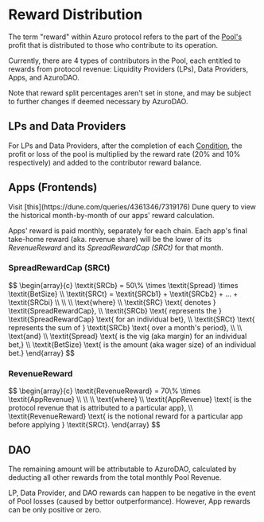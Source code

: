 
# Reward Distribution

The term "reward" within Azuro protocol refers to the part of the [Pool's](https://gem.azuro.org/knowledge-hub/how-azuro-works/components/pools) profit that is distributed to those who contribute to its operation.

Currently, there are 4 types of contributors in the Pool, each entitled to rewards from protocol revenue: Liquidity Providers (LPs), Data Providers, Apps, and AzuroDAO.

Note that reward split percentages aren't set in stone, and may be subject to further changes if deemed necessary by AzuroDAO.

## LPs and Data Providers

For LPs and Data Providers, after the completion of each [Condition](/knowledge-hub/how-azuro-works/components/conditions), the profit or loss of the pool is multiplied by the reward rate (20% and 10% respectively) and added to the contributor reward balance.

## Apps (Frontends)

<Callout type="info">
Visit [this](https://dune.com/queries/4361346/7319176) Dune query to view the historical month-by-month of our apps' reward calculation.
</Callout>

Apps' reward is paid monthly, separately for each chain. Each app's final take-home reward (aka. revenue share) will be the lower of its *RevenueReward* and its *SpreadRewardCap (SRCt)* for that month.

### SpreadRewardCap (SRCt)

<Formula>
$$
\begin{array}{c}
\textit{SRCb} = 50\% \times \textit{Spread} \times \textit{BetSize} \\
\textit{SRCt} = \textit{SRCb1} + \textit{SRCb2} + ... + \textit{SRCbi} \\
\\
\\
\text{where} \\
\textit{SRC} \text{ denotes } \textit{SpreadRewardCap}, \\
\textit{SRCb} \text{ represents the } \textit{SpreadRewardCap} \text{ for an individual bet}, \\
\textit{SRCt} \text{ represents the sum of } \textit{SRCb} \text{ over a month's period}, \\
\\
\text{and} \\
\textit{Spread} \text{ is the vig (aka margin) for an individual bet,} \\
\textit{BetSize} \text{ is the amount (aka wager size) of an individual bet.}
\end{array}
$$
</Formula>

### RevenueReward

<Formula>
$$
\begin{array}{c}
\textit{RevenueReward} = 70\% \times \textit{AppRevenue} \\
\\
\\
\text{where} \\
\textit{AppRevenue} \text{ is the protocol revenue that is attributed to a particular app}, \\
\textit{RevenueReward} \text{ is the notional reward for a particular app before applying } \textit{SRCt}.
\end{array}
$$
</Formula>

## DAO

The remaining amount will be attributable to AzuroDAO, calculated by deducting all other rewards from the total monthly Pool Revenue.

<Callout type="info">
LP, Data Provider, and DAO rewards can happen to be negative in the event of Pool losses (caused by bettor outperformance). However, App rewards can be only positive or zero.
</Callout>
